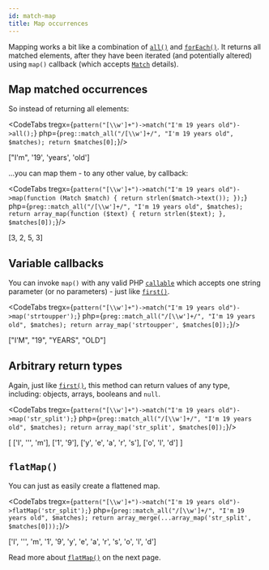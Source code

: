 ```yaml
---
id: match-map
title: Map occurrences
---
```



Mapping works a bit like a combination of [`all()`] and [`forEach()`]. It returns all matched elements, after
they have been iterated (and potentially altered) using `map()` callback (which accepts [`Match`] details).

## Map matched occurrences

So instead of returning all elements:

<CodeTabs
    tregx={`pattern("[\\w']+")->match("I'm 19 years old")->all();`}
    php={`preg::match_all("/[\\w']+/", "I'm 19 years old", $matches);
return $matches[0];`}/>

<!--T-Regx:{return-at(0)}-->
<Result>["I'm", '19', 'years', 'old']</Result>

...you can map them - to any other value, by callback:

<CodeTabs
    tregx={`pattern("[\\w']+")->match("I'm 19 years old")->map(function (Match $match) {
    return strlen($match->text());
});`}
    php={`preg::match_all("/[\\w']+/", "I'm 19 years old", $matches);
return array_map(function ($text) {
    return strlen($text);
}, $matches[0]);`}/>

<!--T-Regx:{return-at(0)}-->
<Result>[3, 2, 5, 3]</Result>

## Variable callbacks

You can invoke `map()` with any valid PHP [`callable`] which accepts one
string parameter (or no parameters) - just like [`first()`].

<CodeTabs
    tregx={`pattern("[\\w']+")->match("I'm 19 years old")->map('strtoupper');`}
    php={`preg::match_all("/[\\w']+/", "I'm 19 years old", $matches);
return array_map('strtoupper', $matches[0]);`}/>

<!--T-Regx:{return-at(0)}-->
<Result>["I'M", "19", "YEARS", "OLD"]</Result>

## Arbitrary return types

Again, just like [`first()`], this method can return values of any type, including: objects, arrays,
booleans and `null`.

<CodeTabs
    tregx={`pattern("[\\w']+")->match("I'm 19 years old")->map('str_split');`}
    php={`preg::match_all("/[\\w']+/", "I'm 19 years old", $matches);
return array_map('str_split', $matches[0]);`}/>

<!--T-Regx:{return-at(0)}-->
<Result>[
  ['I', '\'', 'm'],
  ['1', '9'],
  ['y', 'e', 'a', 'r', 's'],
  ['o', 'l', 'd']
]</Result>

<!--Result-Value:{return-semi}-->

## `flatMap()`

You can just as easily create a flattened map.

<CodeTabs
    tregx={`pattern("[\\w']+")->match("I'm 19 years old")->flatMap('str_split');`}
    php={`preg::match_all("/[\\w']+/", "I'm 19 years old", $matches);
return array_merge(...array_map('str_split', $matches[0]));`}/>

<!--T-Regx:{return-at(0)}-->
<Result>['I', '\'', 'm', '1', '9', 'y', 'e', 'a', 'r', 's', 'o', 'l', 'd']</Result>

Read more about [`flatMap()`](match-flat-map.md) on the next page.

[`callable`]: https://www.php.net/manual/en/language.types.callable.php
[`first()`]: match-first.mdx
[`all()`]: match.mdx#many
[`forEach()`]: match-for-each.mdx
[`Match`]: match-details.md
